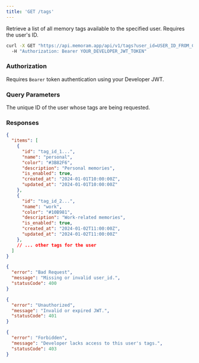 ```yaml
---
title: 'GET /tags'
---
```


Retrieve a list of all memory tags available to the specified user. Requires the user's ID.

<RequestExample>

```bash Example Request
curl -X GET "https://api.memoram.app/api/v1/tags?user_id=USER_ID_FROM_CREDENTIALS" \\
  -H "Authorization: Bearer YOUR_DEVELOPER_JWT_TOKEN"
```

</RequestExample>

### Authorization

Requires `Bearer` token authentication using your Developer JWT.

### Query Parameters

<Properties>
  <Property name="user_id" type="string (uuid)" required>
    The unique ID of the user whose tags are being requested.
  </Property>
</Properties>

### Responses

<ResponseExample>

```json 200 OK: Success
{
  "items": [
    {
      "id": "tag_id_1...", 
      "name": "personal", 
      "color": "#3B82F6", 
      "description": "Personal memories", 
      "is_enabled": true, 
      "created_at": "2024-01-01T10:00:00Z", 
      "updated_at": "2024-01-01T10:00:00Z"
    },
    {
      "id": "tag_id_2...", 
      "name": "work", 
      "color": "#10B981", 
      "description": "Work-related memories", 
      "is_enabled": true, 
      "created_at": "2024-01-02T11:00:00Z", 
      "updated_at": "2024-01-02T11:00:00Z"
    },
    // ... other tags for the user
  ]
}
```

```json 400 Bad Request
{
  "error": "Bad Request",
  "message": "Missing or invalid user_id.",
  "statusCode": 400
}
```

```json 401 Unauthorized
{
  "error": "Unauthorized",
  "message": "Invalid or expired JWT.",
  "statusCode": 401
}
```

```json 403 Forbidden
{
  "error": "Forbidden",
  "message": "Developer lacks access to this user's tags.",
  "statusCode": 403
}
```

</ResponseExample> 